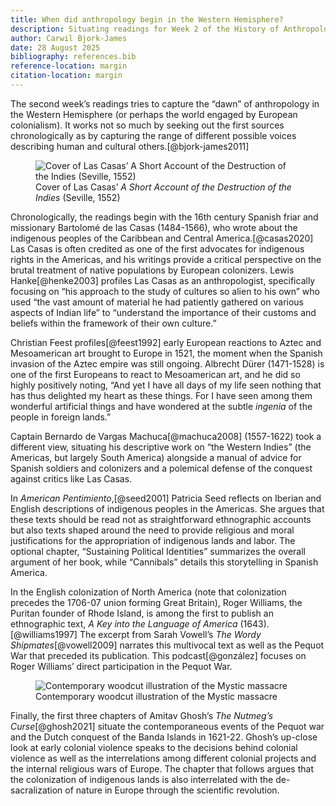 ```yaml
---
title: When did anthropology begin in the Western Hemisphere?
description: Situating readings for Week 2 of the History of Anthropological Theory
author: Carwil Bjork-James
date: 28 August 2025
bibliography: references.bib
reference-location: margin
citation-location: margin
---
```


The second week's readings tries to capture the "dawn" of anthropology in the Western Hemisphere (or perhaps the world engaged by European colonialism). It works not so much by seeking out the first sources chronologically as by capturing the range of different possible voices describing human and cultural others.[@bjork-james2011]

::: column-margin
![Cover of Las Casas' *A Short Account of the Destruction of the Indies* (Seville, 1552)](/images/Bartolomé_de_las_Casas_(1552)_Brevisima_relación_de_la_destrucción_de_las_Indias.png)
:::

Chronologically, the readings begin with the 16th century Spanish friar and missionary Bartolomé de las Casas (1484-1566), who wrote about the indigenous peoples of the Caribbean and Central America.[@casas2020] Las Casas is often credited as one of the first advocates for indigenous rights in the Americas, and his writings provide a critical perspective on the brutal treatment of native populations by European colonizers. Lewis Hanke[@henke2003] profiles Las Casas as an anthropologist, specifically focusing on "his approach to the study of cultures so alien to his own" who used "the vast amount of material he had patiently gathered on various aspects of Indian life" to "understand the importance of their customs and beliefs within the framework of their own culture."

Christian Feest profiles[@feest1992] early European reactions to Aztec and Mesoamerican art brought to Europe in 1521, the moment when the Spanish invasion of the Aztec empire was still ongoing. Albrecht Dürer (1471-1528) is one of the first Europeans to react to Mesoamerican art, and he did so highly positively noting, "And yet I have all days of my life seen nothing that has thus delighted my heart as these things. For I have seen among them wonderful artificial things and have wondered at the subtle *ingenia* of the people in foreign lands."

Captain Bernardo de Vargas Machuca[@machuca2008] (1557-1622) took a different view, situating his descriptive work on "the Western Indies" (the Americas, but largely South America) alongside a manual of advice for Spanish soldiers and colonizers and a polemical defense of the conquest against critics like Las Casas.

In *American Pentimiento*,[@seed2001] Patricia Seed reflects on Iberian and English descriptions of indigenous peoples in the Americas. She argues that these texts should be read not as straightforward ethnographic accounts but also texts shaped around the need to provide religious and moral justifications for the appropriation of indigenous lands and labor. The optional chapter, "Sustaining Political Identities" summarizes the overall argument of her book, while "Cannibals" details this storytelling in Spanish America.

In the English colonization of North America (note that colonization precedes the 1706-07 union forming Great Britain), Roger Williams, the Puritan founder of Rhode Island, is among the first to publish an ethnographic text, *A Key into the Language of America* (1643).[@williams1997] The excerpt from Sarah Vowell's *The Wordy Shipmates*[@vowell2009] narrates this multivocal text as well as the Pequot War that preceded its publication. This podcast[@gonzález] focuses on Roger Williams' direct participation in the Pequot War.

![Contemporary woodcut illustration of the Mystic massacre](/images/Mosaic-Podcast-Roger-Williams-Pequot-War-1.jpg)

Finally, the first three chapters of Amitav Ghosh's *The Nutmeg's Curse*[@ghosh2021] situate the contemporaneous events of the Pequot war and the Dutch conquest of the Banda Islands in 1621-22. Ghosh's up-close look at early colonial violence speaks to the decisions behind colonial violence as well as the interrelations among different colonial projects and the internal religious wars of Europe. The chapter that follows argues that the colonization of indigenous lands is also interrelated with the de-sacralization of nature in Europe through the scientific revolution.
